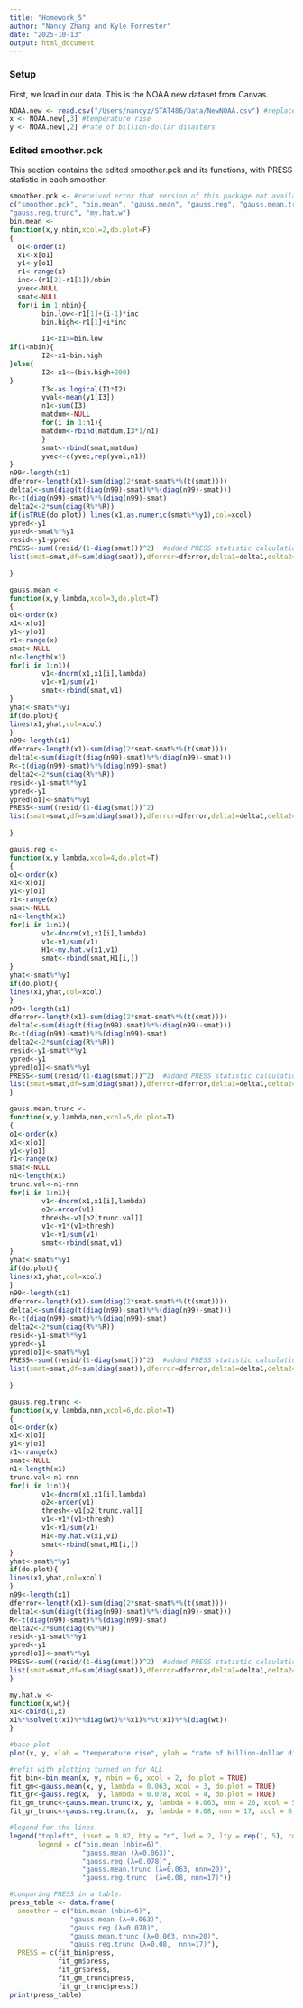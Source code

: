 ```yaml
---
title: "Homework_5"
author: "Nancy Zhang and Kyle Forrester"
date: "2025-10-13"
output: html_document
---
```


### Setup
First, we load in our data. This is the NOAA.new dataset from Canvas.
```r
NOAA.new <- read.csv("/Users/nancyz/STAT486/Data/NewNOAA.csv") #replace with your path
x <- NOAA.new[,3] #temperature rise 
y <- NOAA.new[,2] #rate of billion-dollar disasters
```

### Edited smoother.pck
This section contains the edited smoother.pck and its functions, with PRESS statistic in each smoother. 
```r
smoother.pck <- #received error that version of this package not available for this version of R
c("smoother.pck", "bin.mean", "gauss.mean", "gauss.reg", "gauss.mean.trunc", 
"gauss.reg.trunc", "my.hat.w")
bin.mean <-
function(x,y,nbin,xcol=2,do.plot=F)
{
  o1<-order(x)
  x1<-x[o1]
  y1<-y[o1]
  r1<-range(x)
  inc<-(r1[2]-r1[1])/nbin
  yvec<-NULL
  smat<-NULL
  for(i in 1:nbin){
        bin.low<-r1[1]+(i-1)*inc
        bin.high<-r1[1]+i*inc
        
        I1<-x1>=bin.low
if(i<nbin){
        I2<-x1<bin.high
}else{
        I2<-x1<=(bin.high+200)
}
        I3<-as.logical(I1*I2)
        yval<-mean(y1[I3])
        n1<-sum(I3)
        matdum<-NULL
        for(i in 1:n1){
        matdum<-rbind(matdum,I3*1/n1)
        }
        smat<-rbind(smat,matdum)
        yvec<-c(yvec,rep(yval,n1))
}
n99<-length(x1)
dferror<-length(x1)-sum(diag(2*smat-smat%*%(t(smat))))
delta1<-sum(diag(t(diag(n99)-smat)%*%(diag(n99)-smat)))
R<-t(diag(n99)-smat)%*%(diag(n99)-smat)
delta2<-2*sum(diag(R%*%R))
if(isTRUE(do.plot)) lines(x1,as.numeric(smat%*%y1),col=xcol)
ypred<-y1
ypred<-smat%*%y1
resid<-y1-ypred
PRESS<-sum((resid/(1-diag(smat)))^2)  #added PRESS statistic calculation
list(smat=smat,df=sum(diag(smat)),dferror=dferror,delta1=delta1,delta2=delta2,resid=resid,pred=ypred,x=x,press=PRESS)
                
}

gauss.mean <-
function(x,y,lambda,xcol=3,do.plot=T)
{
o1<-order(x)
x1<-x[o1]
y1<-y[o1]
r1<-range(x)
smat<-NULL
n1<-length(x1)
for(i in 1:n1){
        v1<-dnorm(x1,x1[i],lambda)
        v1<-v1/sum(v1)
        smat<-rbind(smat,v1)
}
yhat<-smat%*%y1
if(do.plot){
lines(x1,yhat,col=xcol)
}
n99<-length(x1)
dferror<-length(x1)-sum(diag(2*smat-smat%*%(t(smat))))
delta1<-sum(diag(t(diag(n99)-smat)%*%(diag(n99)-smat)))
R<-t(diag(n99)-smat)%*%(diag(n99)-smat)
delta2<-2*sum(diag(R%*%R))
resid<-y1-smat%*%y1
ypred<-y1
ypred[o1]<-smat%*%y1
PRESS<-sum((resid/(1-diag(smat)))^2)
list(smat=smat,df=sum(diag(smat)),dferror=dferror,delta1=delta1,delta2=delta2,resid=resid,pred=ypred,press=PRESS)
        
}

gauss.reg <-
function(x,y,lambda,xcol=4,do.plot=T)
{
o1<-order(x)
x1<-x[o1]
y1<-y[o1]
r1<-range(x)
smat<-NULL
n1<-length(x1)
for(i in 1:n1){
        v1<-dnorm(x1,x1[i],lambda)
        v1<-v1/sum(v1)
        H1<-my.hat.w(x1,v1)
        smat<-rbind(smat,H1[i,])
}
yhat<-smat%*%y1
if(do.plot){
lines(x1,yhat,col=xcol)
}
n99<-length(x1)
dferror<-length(x1)-sum(diag(2*smat-smat%*%(t(smat))))
delta1<-sum(diag(t(diag(n99)-smat)%*%(diag(n99)-smat)))
R<-t(diag(n99)-smat)%*%(diag(n99)-smat)
delta2<-2*sum(diag(R%*%R))
resid<-y1-smat%*%y1
ypred<-y1
ypred[o1]<-smat%*%y1
PRESS<-sum((resid/(1-diag(smat)))^2)  #added PRESS statistic calculation
list(smat=smat,df=sum(diag(smat)),dferror=dferror,delta1=delta1,delta2=delta2,resid=resid,pred=ypred,press=PRESS)
}

gauss.mean.trunc <-
function(x,y,lambda,nnn,xcol=5,do.plot=T)
{
o1<-order(x)
x1<-x[o1]
y1<-y[o1]
r1<-range(x)
smat<-NULL
n1<-length(x1)
trunc.val<-n1-nnn
for(i in 1:n1){
        v1<-dnorm(x1,x1[i],lambda)
        o2<-order(v1)                        
        thresh<-v1[o2[trunc.val]]
        v1<-v1*(v1>thresh)
        v1<-v1/sum(v1)
        smat<-rbind(smat,v1)
}
yhat<-smat%*%y1
if(do.plot){
lines(x1,yhat,col=xcol)
}
n99<-length(x1)
dferror<-length(x1)-sum(diag(2*smat-smat%*%(t(smat))))
delta1<-sum(diag(t(diag(n99)-smat)%*%(diag(n99)-smat)))
R<-t(diag(n99)-smat)%*%(diag(n99)-smat)
delta2<-2*sum(diag(R%*%R))
resid<-y1-smat%*%y1
ypred<-y1
ypred[o1]<-smat%*%y1
PRESS<-sum((resid/(1-diag(smat)))^2)  #added PRESS statistic calculation
list(smat=smat,df=sum(diag(smat)),dferror=dferror,delta1=delta1,delta2=delta2,resid=resid,pred=ypred,press=PRESS)
                
}

gauss.reg.trunc <-
function(x,y,lambda,nnn,xcol=6,do.plot=T)
{
o1<-order(x)
x1<-x[o1]
y1<-y[o1]
r1<-range(x)
smat<-NULL
n1<-length(x1)
trunc.val<-n1-nnn
for(i in 1:n1){
        v1<-dnorm(x1,x1[i],lambda)
        o2<-order(v1)                         
        thresh<-v1[o2[trunc.val]]
        v1<-v1*(v1>thresh)
        v1<-v1/sum(v1)
        H1<-my.hat.w(x1,v1)
        smat<-rbind(smat,H1[i,])
}
yhat<-smat%*%y1
if(do.plot){
lines(x1,yhat,col=xcol)
}
n99<-length(x1)
dferror<-length(x1)-sum(diag(2*smat-smat%*%(t(smat))))
delta1<-sum(diag(t(diag(n99)-smat)%*%(diag(n99)-smat)))
R<-t(diag(n99)-smat)%*%(diag(n99)-smat)
delta2<-2*sum(diag(R%*%R))
resid<-y1-smat%*%y1
ypred<-y1
ypred[o1]<-smat%*%y1
PRESS<-sum((resid/(1-diag(smat)))^2)  #added PRESS statistic calculation
list(smat=smat,df=sum(diag(smat)),dferror=dferror,delta1=delta1,delta2=delta2,resid=resid,pred=ypred,press=PRESS)
}

my.hat.w <-
function(x,wt){
x1<-cbind(1,x)
x1%*%solve(t(x1)%*%diag(wt)%*%x1)%*%t(x1)%*%(diag(wt))
}
```

```r
#base plot
plot(x, y, xlab = "temperature rise", ylab = "rate of billion-dollar disasters", pch = 19, cex = 0.7)

#refit with plotting turned on for ALL
fit_bin<-bin.mean(x, y, nbin = 6, xcol = 2, do.plot = TRUE)  
fit_gm<-gauss.mean(x, y, lambda = 0.063, xcol = 3, do.plot = TRUE)
fit_gr<-gauss.reg(x,  y, lambda = 0.078, xcol = 4, do.plot = TRUE)
fit_gm_trunc<-gauss.mean.trunc(x, y, lambda = 0.063, nnn = 20, xcol = 5, do.plot = TRUE)
fit_gr_trunc<-gauss.reg.trunc(x,  y, lambda = 0.08, nnn = 17, xcol = 6, do.plot = TRUE)

#legend for the lines
legend("topleft", inset = 0.02, bty = "n", lwd = 2, lty = rep(1, 5), col = c(2,3,4,5,6), 
       legend = c("bin.mean (nbin=6)",
                  "gauss.mean (λ=0.063)",
                  "gauss.reg (λ=0.078)",
                  "gauss.mean.trunc (λ=0.063, nnn=20)",
                  "gauss.reg.trunc  (λ=0.08, nnn=17)"))

#comparing PRESS in a table:
press_table <- data.frame(
  smoother = c("bin.mean (nbin=6)",
               "gauss.mean (λ=0.063)",
               "gauss.reg (λ=0.078)",
               "gauss.mean.trunc (λ=0.063, nnn=20)",
               "gauss.reg.trunc (λ=0.08,  nnn=17)"),
  PRESS = c(fit_bin$press,
            fit_gm$press,
            fit_gr$press,
            fit_gm_trunc$press,
            fit_gr_trunc$press))
print(press_table)
```
